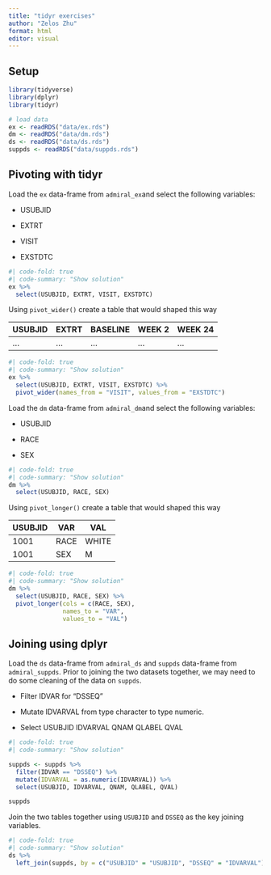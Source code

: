 ```yaml
---
title: "tidyr exercises"
author: "Zelos Zhu"
format: html
editor: visual
---
```


## Setup

```r
library(tidyverse)
library(dplyr)
library(tidyr)

# load data
ex <- readRDS("data/ex.rds") 
dm <- readRDS("data/dm.rds") 
ds <- readRDS("data/ds.rds") 
suppds <- readRDS("data/suppds.rds") 
```

## Pivoting with tidyr

Load the `ex` data-frame from `admiral_ex`and select the following variables:

-   USUBJID

-   EXTRT

-   VISIT

-   EXSTDTC

```r
#| code-fold: true
#| code-summary: "Show solution"
ex %>% 
  select(USUBJID, EXTRT, VISIT, EXSTDTC)
```

Using `pivot_wider()` create a table that would shaped this way

| USUBJID | EXTRT | BASELINE | WEEK 2 | WEEK 24 |
|---------|-------|----------|--------|---------|
| ...     | ...   | ...      | ...    | ...     |

```r
#| code-fold: true
#| code-summary: "Show solution"
ex %>% 
  select(USUBJID, EXTRT, VISIT, EXSTDTC) %>% 
  pivot_wider(names_from = "VISIT", values_from = "EXSTDTC")

```

Load the `dm` data-frame from `admiral_dm`and select the following variables:

-   USUBJID

-   RACE

-   SEX

```r
#| code-fold: true
#| code-summary: "Show solution"
dm %>% 
  select(USUBJID, RACE, SEX)
```

Using `pivot_longer()` create a table that would shaped this way

| USUBJID | VAR  | VAL   |
|---------|------|-------|
| 1001    | RACE | WHITE |
| 1001    | SEX  | M     |

```r
#| code-fold: true
#| code-summary: "Show solution"
dm %>% 
  select(USUBJID, RACE, SEX) %>% 
  pivot_longer(cols = c(RACE, SEX),
               names_to = "VAR",
               values_to = "VAL")

```

## Joining using dplyr

Load the `ds` data-frame from `admiral_ds` and `suppds` data-frame from `admiral_suppds`. Prior to joining the two datasets together, we may need to do some cleaning of the data on `suppds`.

-   Filter IDVAR for "DSSEQ"

-   Mutate IDVARVAL from type character to type numeric.

-   Select USUBJID IDVARVAL QNAM QLABEL QVAL

```r
#| code-fold: true
#| code-summary: "Show solution"

suppds <- suppds %>% 
  filter(IDVAR == "DSSEQ") %>% 
  mutate(IDVARVAL = as.numeric(IDVARVAL)) %>% 
  select(USUBJID, IDVARVAL, QNAM, QLABEL, QVAL)

suppds
```

Join the two tables together using `USUBJID` and `DSSEQ` as the key joining variables.

```r
#| code-fold: true
#| code-summary: "Show solution"
ds %>% 
  left_join(suppds, by = c("USUBJID" = "USUBJID", "DSSEQ" = "IDVARVAL"))
```

